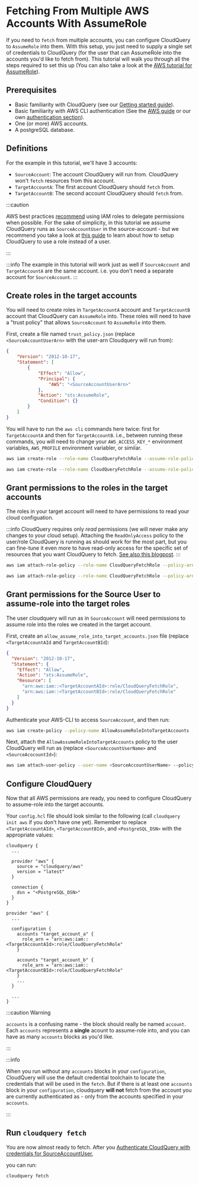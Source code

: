 
# Fetching From Multiple AWS Accounts With AssumeRole

If you need to `fetch` from multiple accounts, you can configure CloudQuery to `AssumeRole` into them. 
With this setup, you just need to supply a single set of credentials to CloudQuery (for the user
that can AssumeRole into the accounts you'd like to fetch from). This tutorial will walk you through all the
steps required to set this up (You can also take a look at the [AWS tutorial for AssumeRole](https://docs.aws.amazon.com/IAM/latest/UserGuide/tutorial_cross-account-with-roles.html)).

## Prerequisites

- Basic familiarity with CloudQuery (see our [Getting started guide](../getting-started/getting-started-with-aws)).
- Basic familiarity with AWS CLI authentication (See the [AWS guide](https://docs.aws.amazon.com/cli/latest/userguide/cli-chap-configure.html) or our own [authentication section](../getting-started/getting-started-with-aws#authenticate-with-aws)).
- One (or more) AWS accounts.
- A postgreSQL database.


## Definitions

For the example in this tutorial, we'll have 3 accounts:
- `SourceAccount`: The account CloudQuery will run from. CloudQuery won't `fetch` resources from this account. 
- `TargetAccountA`: The first account CloudQuery should `fetch` from.
- `TargetAccountB`: The second account CloudQuery should `fetch` from.

:::caution

AWS best practices [recommend](https://docs.aws.amazon.com/IAM/latest/UserGuide/best-practices.html#delegate-using-roles) using 
IAM roles to delegate permissions when possible. For the sake of simplicity, in this tutorial we assume
CloudQuery runs as `SourceAccountUser` in the source-account - but we recommend you take a look at 
[this guide](https://docs.aws.amazon.com/cli/latest/userguide/cli-configure-role.html) to learn about how to 
setup CloudQuery to use a role instead of a user.

:::

:::info
The example in this tutorial will work just as well if `SourceAccount` and `TargetAccountA` are the same account.
i.e. you don't need a separate account for `SourceAccount`.
:::

## Create roles in the target accounts

You will need to create roles in `TargetAccountA` account and `TargetAccountB` account that CloudQuery can `AssumeRole` into.
These roles will need to have a "trust policy" that allows `SourceAccount` to `AssumeRole` into them.

First, create a file named `trust_policy.json` (replace `<SourceAccountUserArn>` with the user-arn Cloudquery will run from):

```json title="trust_policy.json"
{
    "Version": "2012-10-17",
    "Statement": [
        {
            "Effect": "Allow",
            "Principal": {
                "AWS": "<SourceAccountUserArn>"
            },
            "Action": "sts:AssumeRole",
            "Condition": {}
        }
    ]
}
```

You will have to run the `aws cli` commands here twice: first for `TargetAccountA` and then for `TargetAccountB`.
i.e., between running these commands, you will need to change your `AWS_ACCESS_KEY_*` environment variables, 
`AWS_PROFILE` environment variabler, or similar.

```bash title="AWS CLI commands for TargetAccountA"
aws iam create-role --role-name CloudQueryFetchRole --assume-role-policy-document file://trust_policy.json
```

```bash title="AWS CLI commands for TargetAccountB"
aws iam create-role --role-name CloudQueryFetchRole --assume-role-policy-document file://trust_policy.json
```

## Grant permissions to the roles in the target accounts

The roles in your target account will need to have permissions to read your cloud configuation.

:::info
CloudQuery requires only *read* permissions (we will never make any changes to your cloud setup). 
Attaching the `ReadOnlyAccess` policy to the user/role CloudQuery is running as should work for the most part, 
but you can fine-tune it even more to have read-only access for the specific set of resources that you want 
CloudQuery to fetch. 
[See also this blogpost](https://alestic.com/2015/10/aws-iam-readonly-too-permissive/).
:::

```bash title="AWS CLI commands for TargetAccountA"
aws iam attach-role-policy --role-name CloudQueryFetchRole --policy-arn arn:aws:iam::aws:policy/ReadOnlyAccess
```

```bash title="AWS CLI commands for TargetAccountB"
aws iam attach-role-policy --role-name CloudQueryFetchRole --policy-arn arn:aws:iam::aws:policy/ReadOnlyAccess
```

## Grant permissions for the Source User to assume-role into the target roles

The user cloudquery will run as in `SourceAccount` will need permissions to assume role into the roles we 
created in the target account. 

First, create an `allow_assume_role_into_target_accounts.json` file (replace `<TargetAccountAId` and `TargetAccountBId`):

```json title="allow_assume_role_into_target_accounts.json"
{
  "Version": "2012-10-17",
  "Statement": {
    "Effect": "Allow",
    "Action": "sts:AssumeRole",
    "Resource": [
      "arn:aws:iam::<TargetAccountAId>:role/CloudQueryFetchRole",
      "arn:aws:iam::<TargetAccountBId>:role/CloudQueryFetchRole"
    ]
  }
}
```

Authenticate your AWS-CLI to access `SourceAccount`, and then run: 

```bash title="AWS CLI Commands for SourceAccount"
aws iam create-policy --policy-name AllowAssumeRoleIntoTargetAccounts --policy-document file://allow_assume_role_into_target_accounts.json
```

Next, attach the `AllowAssumeRoleIntoTargetAccounts` policy to the user CloudQuery will run as (replace `<SourceAccountUserName>` and `<SourceAcocountId>`):

```bash title="AWS CLI Commands for SourceAccount"
aws iam attach-user-policy --user-name <SourceAccountUserName> --policy-arn "arn:aws:iam::<SourceAccountId>:policy/AllowAssumeRoleIntoTargetAccounts"
```

## Configure CloudQuery

Now that all AWS permissions are ready, you need to configure CloudQuery to assume-role into the target accounts.

Your `config.hcl` file should look similar to the following (call `cloudquery init aws` if you don't have one yet).
Remember to replace `<TargetAccountAId>`, `<TargetAccountBId>`, and `<PostgreSQL_DSN>` with the appropriate values:

```hcl title="config.hcl"
cloudquery {
  ...
  
  provider "aws" {
    source = "cloudquery/aws"
    version = "latest"
  }

  connection {
    dsn = "<PostgreSQL_DSN>"
  }
}

provider "aws" {
  ...

  configuration {
    accounts "target_account_a" {
      role_arn = "arn:aws:iam::<TargetAccountAId>:role/CloudQueryFetchRole"
    }

    accounts "target_account_b" {
      role_arn = "arn:aws:iam::<TargetAccountBId>:role/CloudQueryFetchRole"
    }
    ...
  }

  ...
}
```


:::caution Warning

`accounts` is a confusing name - the block should really be named `account`. Each `accounts` represents a **single** acount
to assume-role into, and you can have as many `accounts` blocks as you'd like.

:::

:::info

When you run without any `accounts` blocks in your `configuration`, CloudQuery will use the default credential 
toolchain to locate the credentials that will be used in the `fetch`. 
But if there is at least one `accounts` block in your `configuration`, cloudquery **will not** fetch from the 
account you are currently authenticated as - only from the accounts specified in
your `accounts`.

:::

## Run `cloudquery fetch`

You are now almost ready to fetch. After you 
[Authenticate CloudQuery with credentials for SourceAccountUser](../getting-started/getting-started-with-aws#authenticate-with-aws), 

you can run:

```bash title="Authenticated as SourceAccountUser"
cloudquery fetch
```